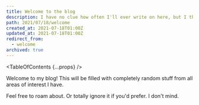 ```yaml
---
title: Welcome to the blog
description: I have no clue how often I'll ever write on here, but I thought I might as well join the blogging bandwagon.
path: 2021/07/18/welcome
created_at: 2021-07-18T01:00Z
updated_at: 2021-07-18T01:00Z
redirect_from:
  - welcome
archived: true
---
```



<TableOfContents {...props} />

Welcome to my blog! This will be filled with completely random stuff from all areas of interest I have.

Feel free to roam about. Or totally ignore it if you'd prefer. I don't mind.
